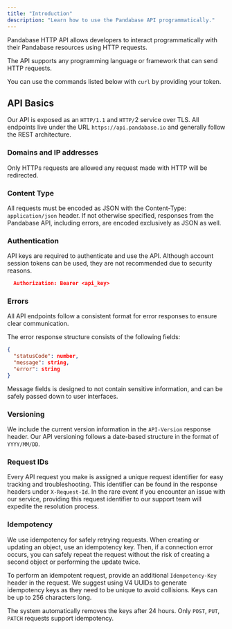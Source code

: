 ```yaml
---
title: "Introduction"
description: "Learn how to use the Pandabase API programmatically."
---
```


Pandabase HTTP API allows developers to interact programmatically with their
Pandabase resources using HTTP requests.

The API supports any programming language or framework that can send HTTP
requests.

You can use the commands listed below with `curl` by providing your token.

## API Basics

Our API is exposed as an `HTTP/1.1` and `HTTP/`2 service over TLS. All endpoints live
under the URL `https://api.pandabase.io` and generally follow the REST
architecture.

### Domains and IP addresses

<Warning>
  Only HTTPs requests are allowed any request made with HTTP will be redirected.
</Warning>

### Content Type

All requests must be encoded as JSON with the Content-Type: `application/json`
header. If not otherwise specified, responses from the Pandabase API, including
errors, are encoded exclusively as JSON as well.

### Authentication

API keys are required to authenticate and use the API. Although
account session tokens can be used, they are not recommended due to security reasons.

```json
  Authorization: Bearer <api_key>
```

### Errors

All API endpoints follow a consistent format for error responses to ensure clear communication.

The error response structure consists of the following fields:

```json
{
  "statusCode": number,
  "message": string,
  "error": string
}
```

Message fields is designed to not contain sensitive information, and can be
safely passed down to user interfaces.

### Versioning

We include the current version information in the `API-Version` response header.
Our API versioning follows a date-based structure in the format of `YYYY/MM/DD`.

### Request IDs

Every API request you make is assigned a unique request identifier for easy
tracking and troubleshooting. This identifier can be found in the response
headers under `X-Request-Id`. In the rare event if you encounter an issue with
our service, providing this request identifier to our support team will expedite
the resolution process.

### Idempotency

We use idempotency for safely retrying requests. When creating or updating an object, use an idempotency key. Then, if a connection error occurs, you can safely repeat the request without the risk of creating a second object or performing the update twice.

To perform an idempotent request, provide an additional `Idempotency-Key` header in the request.
We suggest using V4 UUIDs to generate idempotency keys as they need to be unique to avoid collisions. Keys can be up to 256 characters long.

The system automatically removes the keys after 24 hours. Only `POST`, `PUT`, `PATCH` requests support idempotency.
